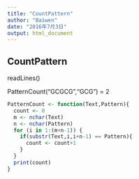 ```yaml
---
title: "CountPattern"
author: "Baiwen"
date: "2016年7月3日"
output: html_document
---
```


## CountPattern

readLines()

PatternCount("GCGCG","GCG") = 2

```r
PatternCount <- function(Text,Pattern){
  count <- 0
  m <- nchar(Text)
  n <- nchar(Pattern)
  for (i in 1:(m+n-1)) {
    if(substr(Text,i,i+n-1) == Pattern){
      count <- count+1
    }
  }
  print(count)
}
```

